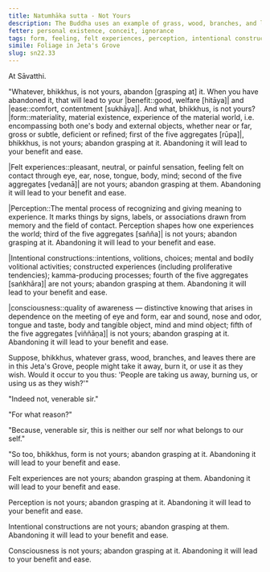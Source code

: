 ```yaml
---
title: Natumhāka sutta - Not Yours
description: The Buddha uses an example of grass, wood, branches, and leaves in Jeta's Grove to illustrate the nature of the five aggregates.
fetter: personal existence, conceit, ignorance
tags: form, feeling, felt experiences, perception, intentional constructions, consciousness, five aggregates, abandon, personal existence, conceit, ignorance, sn, sn22-34, sn22
simile: Foliage in Jeta's Grove
slug: sn22.33
---
```


At Sāvatthi.

"Whatever, bhikkhus, is not yours, abandon [grasping at] it. When you have abandoned it, that will lead to your |benefit::good, welfare [hitāya]| and |ease::comfort, contentment [sukhāya]|. And what, bhikkhus, is not yours? |form::materiality, material existence, experience of the material world, i.e. encompassing both one's body and external objects, whether near or far, gross or subtle, deficient or refined; first of the five aggregates [rūpa]|, bhikkhus, is not yours; abandon grasping at it. Abandoning it will lead to your benefit and ease.

|Felt experiences::pleasant, neutral, or painful sensation, feeling felt on contact through eye, ear, nose, tongue, body, mind; second of the five aggregates [vedanā]| are not yours; abandon grasping at them. Abandoning it will lead to your benefit and ease.

|Perception::The mental process of recognizing and giving meaning to experience. It marks things by signs, labels, or associations drawn from memory and the field of contact. Perception shapes how one experiences the world; third of the five aggregates [sañña]| is not yours; abandon grasping at it. Abandoning it will lead to your benefit and ease.

|Intentional constructions::intentions, volitions, choices; mental and bodily volitional activities; constructed experiences (including proliferative tendencies); kamma-producing processes; fourth of the five aggregates [saṅkhāra]| are not yours; abandon grasping at them. Abandoning it will lead to your benefit and ease.

|consciousness::quality of awareness — distinctive knowing that arises in dependence on the meeting of eye and form, ear and sound, nose and odor, tongue and taste, body and tangible object, mind and mind object; fifth of the five aggregates [viññāṇa]| is not yours; abandon grasping at it. Abandoning it will lead to your benefit and ease.

Suppose, bhikkhus, whatever grass, wood, branches, and leaves there are in this Jeta's Grove, people might take it away, burn it, or use it as they wish. Would it occur to you thus: 'People are taking us away, burning us, or using us as they wish?'"

"Indeed not, venerable sir."

"For what reason?"

"Because, venerable sir, this is neither our self nor what belongs to our self."

"So too, bhikkhus, form is not yours; abandon grasping at it. Abandoning it will lead to your benefit and ease.

Felt experiences are not yours; abandon grasping at them. Abandoning it will lead to your benefit and ease.

Perception is not yours; abandon grasping at it. Abandoning it will lead to your benefit and ease.

Intentional constructions are not yours; abandon grasping at them. Abandoning it will lead to your benefit and ease.

Consciousness is not yours; abandon grasping at it. Abandoning it will lead to your benefit and ease.